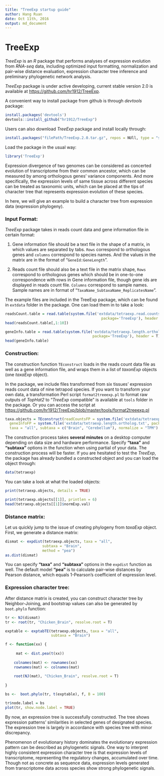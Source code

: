 ```yaml
---
title: "TreeExp startup guide"
author: Hang Ruan
date: Oct 11th, 2016
output: md_document 
---
```


# TreeExp
*TreeExp* is an *R* package that performs analyses of expression evolution
from *RNA-seq* data, including optimized input formatting, normalization
and pair-wise distance evaluation, expression character tree inference and
preliminary phylogenetic network analysis.

*TreeExp* package is under active developing, current stable version 2.0 is available at <https://github.com/hr1912/TreeExp>.

A convenient way to install package from github is through *devtools* package:

```r
install.packages('devtools')
devtools::install_github("hr1912/TreeExp")
```

Users can also download *TreeExp* package and install locally through:

```r
install.packages("filePath/TreeExp.2.0.tar.gz", repos = NUll, type = "source")
```

Load the package in the usual way:

```r
library('TreeExp')
```
Expression divergence of two genomes can be considered as concerted evolution of transcriptome from their common ancestor, which can be measured by among orthologous genes' variance components. And more specifically, the expression levels of same tissue across different species can be treated as taxonomic units, which can be placed at the tips of character tree that represents expression evolution of these species.

In here, we will give an example to build a character tree from expression data (expression phylogeny).

### Input Format:

*TreeExp* package takes in reads count data and gene information file in certain format:

1. Gene information file should be a text file in the shape of a matrix, in which values are separated by tabs. `Rows` correspond to orthologous genes and `columns` correspond to species names. And the values in the matrix are in the format of "`GeneId:GeneLength`".

2. Reads count file should also be a text file in the matrix shape, `Rows` correspond to orthologous genes which should be in one-to-one correspondence with rows in Gene information file, though gene ids are displayed in reads count file. `Columns` correspond to sample names. Sample names are in format of "`TaxaName_SubtaxaName_ReplicatesName`". 

The example files are included in the TreeExp package, which can be found in `extdata` folder in the package. One can load them in to take a look:

```r

readsCount.table = read.table(system.file('extdata/tetraexp.read.counts.raw.txt', 
                                            package='TreeExp'), header = T)
head(readsCount.table[,1:10])

geneInfo.table = read.table(system.file('extdata/tetraexp.length.ortholog.txt',
                                        package='TreeExp'), header = T)
head(geneInfo.table)

```

### Construction:

The construction function `TEconstruct` loads in the reads count data file as well as a gene information file, and wraps them in a list of *taxonExp* objects (one *taxaExp* object).

In the package, we include files transformed from six tissues' expression reads count data of nine tetrapod species.
If you want to transform your own data, a transformation Perl script `format2treeexp.pl` to format raw outputs of *TopHat2* to "*TreeExp* compatible" is available at `tools` folder in the package.
Or you can access the script at
<https://github.com/hr1912/TreeExp/blob/master/tools/format2treeexp.pl>

```r
taxa.objects = TEconstruct(readCountsFP = system.file('extdata/tetraexp.read.counts.raw.txt', package='TreeExp'),
  geneInfoFP = system.file('extdata/tetraexp.length.ortholog.txt', package='TreeExp'), 
  taxa = "all", subtaxa = c("Brain", "Cerebellum"), normalize = "TPM")
```

The construction process takes **several minutes** on a desktop computer depending on data size and hardware performance. Specify **"taxa"** and **"subtaxa"** options in the function when using partial of your data. The construction process will be faster.
If you are hesitated to test the *TreeExp*, the package has already bundled a constructed object and you can load the object through:

```r
data(tetraexp)
```

You can take a look at what the loaded objects:
```r
print(tetraexp.objects, details = TRUE)
```

```r
print(tetraexp.objects[[1]], printlen = 6)
head(tetraexp.objects[[1]]$normExp.val)
```

### Distance matrix:

Let us quickly jump to the issue of creating phylogeny from *taxaExp* object. 
First, we generate a distance matrix:

```r
dismat <- expdist(tetraexp.objects, taxa = "all",
                 subtaxa = "Brain",
                 method = "pea")
as.dist(dismat)
```

You can specify **"taxa"** and **"subtaxa"** options in the `expdist` function as well. The default model **"pea"** is to calculate pair-wise distances by Pearson distance, which equals 1-Pearson’s coefficient of expression level. 

### Expression character tree:

After distance matrix is created, you can construct character tree by Neighbor-Joining, and bootstrap values can also be generated by `boot.phylo` function:

```r
tr <- NJ(dismat)
tr <- root(tr, "Chicken_Brain", resolve.root = T)

exptable <- exptabTE(tetraexp.objects, taxa = "all",
                     subtaxa = "Brain")

f <- function(xx) {
    
     mat <- dist.pea(t(xx))
    
    colnames(mat) <- rownames(xx)
    rownames(mat) <- colnames(mat)
    
    root(NJ(mat), "Chicken_Brain", resolve.root = T)
    
}

bs <-  boot.phylo(tr, t(exptable), f, B = 100)

tr$node.label = bs
plot(tr, show.node.label = TRUE)
```

By now, an expression tree is successfully constructed. The tree shows expression patterns' similarities in selected genes of designated species. The expression tree is largely in accordance with species tree with minor discrepancy. 

Phenomenon of evolutionary history dominates the evolutionary expression pattern can be described as phylogenetic signals. One way to interpret highly consistent expression character tree is that expression levels of transcriptome, representing the regulatory changes, accumulated over time. Though not as concrete as sequence data, expression levels generated from transcriptome data across species show strong phylogenetic signals.
